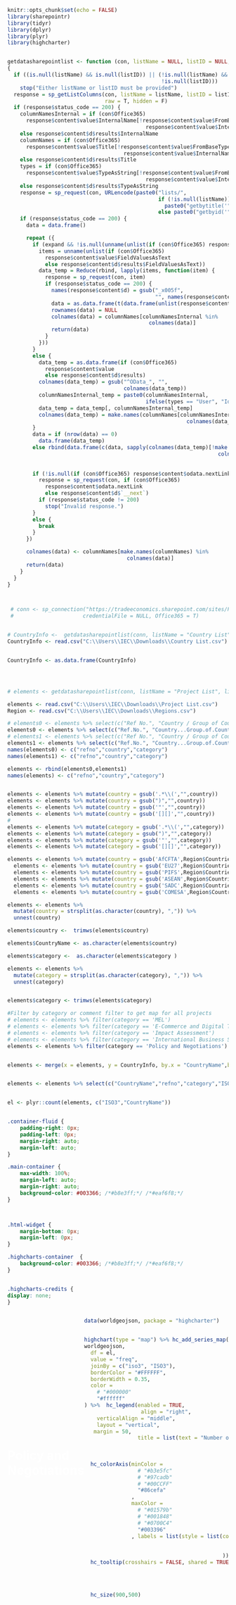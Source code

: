 ```r
knitr::opts_chunk$set(echo = FALSE)
library(sharepointr)
library(tidyr)
library(dplyr)
library(plyr)
library(highcharter)


getdatasharepointlist <- function (con, listName = NULL, listID = NULL, expand = F)
{
  if ((is.null(listName) && is.null(listID)) || (!is.null(listName) &&
                                                 !is.null(listID)))
    stop("Either listName or listID must be provided")
  response = sp_getListColumns(con, listName = listName, listID = listID,
                               raw = T, hidden = F)
  if (response$status_code == 200) {
    columnNamesInternal = if (con$Office365)
      response$content$value$InternalName[!response$content$value$FromBaseType |
                                            response$content$value$InternalName == "Title"]
    else response$content$d$results$InternalName
    columnNames = if (con$Office365)
      response$content$value$Title[!response$content$value$FromBaseType |
                                     response$content$value$InternalName == "Title"]
    else response$content$d$results$Title
    types = if (con$Office365)
      response$content$value$TypeAsString[!response$content$value$FromBaseType |
                                            response$content$value$InternalName == "Title"]
    else response$content$d$results$TypeAsString
    response = sp_request(con, URLencode(paste0("lists/",
                                                if (!is.null(listName))
                                                  paste0("getbytitle('", listName)
                                                else paste0("getbyid('", listID), "')/items?$top=1000")))
    if (response$status_code == 200) {
      data = data.frame()

      repeat ({
        if (expand && !is.null(unname(unlist(if (con$Office365) response$content$value$FieldValuesAsText else response$content$d$results$FieldValuesAsText)))) {
          items = unname(unlist(if (con$Office365)
            response$content$value$FieldValuesAsText
            else response$content$d$results$FieldValuesAsText))
          data_temp = Reduce(rbind, lapply(items, function(item) {
            response = sp_request(con, item)
            if (response$status_code == 200) {
              names(response$content$d) = gsub("_x005f",
                                               "", names(response$content$d))
              data = as.data.frame(t(data.frame(unlist(response$content$d[columnNamesInternal]))))
              rownames(data) = NULL
              colnames(data) = columnNames[columnNamesInternal %in%
                                             colnames(data)]
              return(data)
            }
          }))
        }
        else {
          data_temp = as.data.frame(if (con$Office365)
            response$content$value
            else response$content$d$results)
          colnames(data_temp) = gsub("^OData_", "",
                                     colnames(data_temp))
          columnNamesInternal_temp = paste0(columnNamesInternal,
                                            ifelse(types == "User", "Id", ""))
          data_temp = data_temp[, columnNamesInternal_temp]
          colnames(data_temp) = make.names(columnNames[columnNamesInternal_temp %in%
                                                         colnames(data_temp)])
        }
        data = if (nrow(data) == 0)
          data.frame(data_temp)
        else rbind(data.frame(c(data, sapply(colnames(data_temp)[!make.names(colnames(data_temp)) %in%
                                                                   colnames(data)], function(x) NA))), data.frame(c(data_temp,
                                                                                                                    sapply(colnames(data)[!colnames(data) %in%
                                                                                                                                            make.names(colnames(data_temp))], function(x) NA))))
        if (!is.null(if (con$Office365) response$content$odata.nextLink else response$content$d$`__next`)) {
          response = sp_request(con, if (con$Office365)
            response$content$odata.nextLink
            else response$content$d$`__next`)
          if (response$status_code != 200)
            stop("Invalid response.")
        }
        else {
          break
        }
      })

      colnames(data) <- columnNames[make.names(columnNames) %in%
                                      colnames(data)]
      return(data)
    }
  }
}



 # conn <- sp_connection("https://tradeeconomics.sharepoint.com/sites/Projects", Username = "analytics@tradeeconomics.com", Password = "Vud54719",
 #                      credentialFile = NULL, Office365 = T)


# CountryInfo <-  getdatasharepointlist(conn, listName = "Country List", listID = NULL, expand = F)
CountryInfo <- read.csv("C:\\Users\\IEC\\Downloads\\Country List.csv")


CountryInfo <- as.data.frame(CountryInfo)




# elements <- getdatasharepointlist(conn, listName = "Project List", listID = NULL, expand = F)

elements <- read.csv("C:\\Users\\IEC\\Downloads\\Project List.csv")
Region <- read.csv("C:\\Users\\IEC\\Downloads\\Regions.csv")

# elements0 <- elements %>% select(c("Ref No.", "Country / Group of Countries", "Categorization for website"))
elements0 <- elements %>% select(c("Ref.No.", "Country...Group.of.Countries", "Categorization.for.website"))
# elements1 <- elements %>% select(c("Ref No.", "Country / Group of Countries", "2 Categorization for website"))
elements1 <- elements %>% select(c("Ref.No.", "Country...Group.of.Countries", "X2.Categorization.for.website"))
names(elements0) <- c("refno","country","category")
names(elements1) <- c("refno","country","category")

elements <- rbind(elements0,elements1)
names(elements) <- c("refno","country","category")


elements <- elements %>% mutate(country = gsub('.*\\(',"",country))
elements <- elements %>% mutate(country = gsub(")","",country))
elements <- elements %>% mutate(country = gsub('"',"",country))
elements <- elements %>% mutate(country = gsub('[][]',"",country))
# 
elements <- elements %>% mutate(category = gsub('.*\\(',"",category))
elements <- elements %>% mutate(category = gsub(")","",category))
elements <- elements %>% mutate(category = gsub('"',"",category))
elements <- elements %>% mutate(category = gsub('[][]',"",category))

elements <- elements %>% mutate(country = gsub('AfCFTA',Region$Countries[1],country))
  elements <- elements %>% mutate(country = gsub('EU27',Region$Countries[2],country))
  elements <- elements %>% mutate(country = gsub('PIFS',Region$Countries[3],country))
  elements <- elements %>% mutate(country = gsub('ASEAN',Region$Countries[4],country))
  elements <- elements %>% mutate(country = gsub('SADC',Region$Countries[5],country))
  elements <- elements %>% mutate(country = gsub('COMESA',Region$Countries[6],country))

elements <- elements %>%
  mutate(country = strsplit(as.character(country), ",")) %>%
  unnest(country)

elements$country <-  trimws(elements$country)

elements$CountryName <- as.character(elements$country)

elements$category <-  as.character(elements$category )

elements <- elements %>%
  mutate(category = strsplit(as.character(category), ",")) %>%
  unnest(category)


elements$category <- trimws(elements$category)

#Filter by category or comment filter to get map for all projects
# elements <- elements %>% filter(category == 'MEL')
# elements <- elements %>% filter(category == 'E-Commerce and Digital Trade')
# elements <- elements %>% filter(category == 'Impact Assessment')
# elements <- elements %>% filter(category == 'International Business Strategy')
elements <- elements %>% filter(category == 'Policy and Negotiations')


elements <- merge(x = elements, y = CountryInfo, by.x = "CountryName",by.y="Country", all.x = TRUE)


elements <- elements %>% select(c("CountryName","refno","category","ISO3"))


el <- plyr::count(elements, c("ISO3","CountryName"))



```
```css

.container-fluid {
    padding-right: 0px;
    padding-left: 0px;
    margin-right: auto;
    margin-left: auto;
}

.main-container {
    max-width: 100%;
    margin-left: auto;
    margin-right: auto;
    background-color: #003366; /*#b8e3ff;*/ /*#eaf6f8;*/
}



.html-widget {
    margin-bottom: 0px;
    margin-left: 0px;
}

.highcharts-container  {
    background-color: #003366; /*#b8e3ff;*/ /*#eaf6f8;*/
}


.highcharts-credits {
display: none;
}

```


<div style= "display: flex; align-items: center;">



<h1 style="
    width: 400px;
    margin-left: 0px;
    color: white;
    /*color: #000000*/
">
Policy and Negotiations
</h1>


```r
data(worldgeojson, package = "highcharter")


highchart(type = "map") %>% hc_add_series_map(
worldgeojson,
  df = el,
  value = "freq",
  joinBy = c("iso3", "ISO3"),
  borderColor = "#FFFFFF",
  borderWidth = 0.35,
  color = 
    # "#000000"
    "#ffffff"
) %>%  hc_legend(enabled = TRUE, 
                  align = "right",
    verticalAlign = "middle",
    layout = "vertical",
   margin = 50,
                 title = list(text = "Number of<br/>Projects<br/>", style = list(color = 
                                                                          # "#000000"
                                                                          "#ffffff"
                                                                        ))) %>% 
  hc_colorAxis(minColor = 
                 # "#b3e5fc"
                 # "#97cadb"
                 # "#00CCFF"
                 "#86cefa"
               , 
               maxColor = 
                 # "#01579b"
                 # "#001848"
                 # "#0700C4"
                 "#003396"
               , labels = list(style = list(color= 
                                              # "#000000"
                                              "#FFFFFF"
                                            ))) %>%
  hc_tooltip(crosshairs = FALSE, shared = TRUE, headerFormat = "<b>{point.name}</b>") %>% hc_plotOptions(map = list(nullColor = 
                                                                                                                      # "#ECECEC"
                                                                                                                      "#e1e1e1"
                                                                                                                      # "#052026"
                                                                                                                    )) %>%
  hc_size(900,500)

```
</div>
